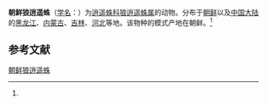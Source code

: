 {{Speciesbox
| name = 朝鲜狼逍遥蛛
| status = 
| status_system = 
| image = 
| genus = Thanatus
| species = coreanus
| authority = (Paik, 1979)<ref name='id14495'>{{cite web| url =http://www.bioinfo.cn/db05/BjdwSpecies.php?action=view&id=14495| title =朝鲜狼逍遥蛛| work =《中国动物物种编目数据库》| publisher =中国科学院微生物研究所| author =中国科学院动物研究所| accessdate =2009-04-28| deadurl =yes| archiveurl =https://web.archive.org/web/20160305084558/http://www.bioinfo.cn/db05/BjdwSpecies.php?action=view&id=14495| archivedate =2016-03-05}}</ref>
}}

'''朝鲜狼逍遥蛛'''（[[学名|学名]]：{{lang|la|''Thanatus coreanus''}}）为[[逍遥蛛科|逍遥蛛科]][[狼逍遥蛛属|狼逍遥蛛属]]的动物。分布于[[朝鲜|朝鲜]]以及[[中国大陆|中国大陆]]的[[黑龙江|黑龙江]]、[[内蒙古|内蒙古]]、[[吉林|吉林]]、[[河北|河北]]等地。该物种的模式产地在朝鲜。<ref name='id14495'/>

== 参考文献 ==
{{reflist}}

{{Wikispecies|Thanatus coreanus}}
{{Taxonbar|from=Q2171174}}

[[Category:狼逍遥蛛属|朝鲜狼逍遥蛛]]


{{蜘蛛小作品}}